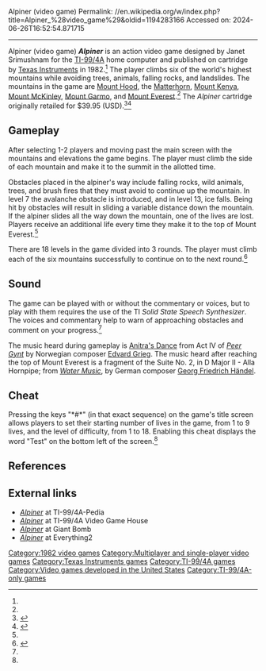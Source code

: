 Alpiner (video game)
Permalink: //en.wikipedia.org/w/index.php?title=Alpiner_%28video_game%29&oldid=1194283166
Accessed on: 2024-06-26T16:52:54.871715



------
Alpiner (video game)
{{Short description|1982 video game}}
{{Infobox video game
| collapsible = 
| state = 
| italic title = 
| title = 
| image = File:Alpiner_Video_Game.jpg
| alt = 
| caption = Manual
| developer = [[Texas Instruments]] 
| publisher =  [[Texas Instruments]]
| designer = Janet Srimushnam<ref name="giantlist">{{cite web|title=The Giant List of Classic Game Programmers|url=https://dadgum.com/giantlist/|last1=Hague|first1=James}}</ref>
| series = 
| engine = 
| platforms = [[TI-99/4A]]
| released = 1982
| genre = [[Action video game|Action]]
| modes = 
}}
'''''Alpiner''''' is an action video game designed by Janet Srimushnam for the [[TI-99/4A]] home computer and published on cartridge by [[Texas Instruments]] in 1982.<ref name="giantlist"/> The player climbs six of the world's highest mountains while avoiding trees, animals, falling rocks, and landslides. The mountains in the game are [[Mount Hood]], the [[Matterhorn]], [[Mount Kenya]], [[Denali|Mount McKinley]], [[Mount Garmo]], and [[Mount Everest]].<ref name=book /> The ''Alpiner'' cartridge originally retailed for $39.95 (USD).<ref name=house>{{cite web|title=TI-99/4A-Pedia: Alpiner|url=https://4apedia.com/index.php?title=Alpiner}}</ref><ref>{{cite web|title=TI-99/4A Video Game House: Alpiner|url=http://www.videogamehouse.net/alpiner.html}}</ref>

==Gameplay==
After selecting 1-2 players and moving past the main screen with the mountains and elevations the game begins. The player must climb the side of each mountain and make it to the summit in the allotted time.

Obstacles placed in the alpiner's way include falling rocks, wild animals, trees, and brush fires that they must avoid to continue up the mountain. In level 7 the avalanche obstacle is introduced, and in level 13, ice falls. Being hit by obstacles will result in sliding a variable distance down the mountain. If the alpiner slides all the way down the mountain, one of the lives are lost. Players receive an additional life every time they make it to the top of Mount Everest.<ref name=book />

There are 18 levels in the game divided into 3 rounds. The player must climb each of the six mountains successfully to continue on to the next round.<ref name="book">{{cite book|title=Alpiner|date=1982|publisher=Texas Instruments Creative Communications}}</ref>

==Sound==
The game can be played with or without the commentary or voices, but to play with them requires the use of the TI ''Solid State Speech Synthesizer''. The voices and commentary help to warn of approaching obstacles and comment on your progress.<ref name=book />

The music heard during gameplay is [[Anitra's Dance]] from Act IV of [[Peer Gynt (Grieg)|''Peer Gynt'']] by Norwegian composer [[Edvard Grieg]].{{Listen|type=music|filename=Grieg, Peer Gynt Suite No. 1, Op. 46 - III. Anitra's Dance.ogg|title=Anitra's Dance}} The music heard after reaching the top of Mount Everest is a fragment of the Suite No. 2, in D Major II - Alla Hornpipe; from ''[[Water Music]]'', by German composer [[Georg Friedrich Händel]].

==Cheat==
Pressing the keys "*#*" (in that exact sequence) on the game's title screen allows players to set their starting number of lives in the game, from 1 to 9 lives, and the level of difficulty, from 1 to 18. Enabling this cheat displays the word "Test" on the bottom left of the screen.<ref name=house/>

== References ==
{{Reflist}}

==External links==
* [https://4apedia.com/index.php?title=Alpiner ''Alpiner''] at TI-99/4A-Pedia
* [http://www.videogamehouse.net/alpiner.html ''Alpiner''] at TI-99/4A Video Game House
* [https://www.giantbomb.com/alpiner/3030-15443/ ''Alpiner''] at Giant Bomb
* [https://everything2.com/title/Alpiner ''Alpiner''] at Everything2

[[Category:1982 video games]]
[[Category:Multiplayer and single-player video games]]
[[Category:Texas Instruments games]]
[[Category:TI-99/4A games]]
[[Category:Video games developed in the United States]]
[[Category:TI-99/4A-only games]]